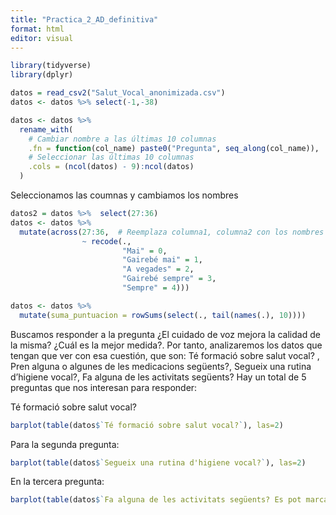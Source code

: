```yaml
---
title: "Practica_2_AD_definitiva"
format: html
editor: visual
---
```


```r
library(tidyverse)
library(dplyr)
```


```r
datos = read_csv2("Salut_Vocal_anonimizada.csv")
datos <- datos %>% select(-1,-38)

datos <- datos %>%
  rename_with(
    # Cambiar nombre a las últimas 10 columnas
    .fn = function(col_name) paste0("Pregunta", seq_along(col_name)),
    # Seleccionar las últimas 10 columnas
    .cols = (ncol(datos) - 9):ncol(datos)
  )
```

Seleccionamos las coumnas y cambiamos los nombres
```r
datos2 = datos %>%  select(27:36)
datos <- datos %>%
  mutate(across(27:36,  # Reemplaza columna1, columna2 con los nombres de las columnas deseadas
                ~ recode(., 
                         "Mai" = 0, 
                         "Gairebé mai" = 1, 
                         "A vegades" = 2, 
                         "Gairebé sempre" = 3, 
                         "Sempre" = 4)))

datos <- datos %>%
  mutate(suma_puntuacion = rowSums(select(., tail(names(.), 10))))
```

Buscamos responder a la pregunta ¿El cuidado de voz mejora la
calidad de la misma? ¿Cuál es la mejor medida?. Por tanto, analizaremos los datos que tengan que ver con esa cuestión, que son: Té formació sobre salut vocal? , Pren alguna o algunes de les medicacions següents?, Segueix una rutina d'higiene vocal?, Fa alguna de les activitats següents? 
Hay un total de 5 preguntas que nos interesan para responder:

Té formació sobre salut vocal?
```r
barplot(table(datos$`Té formació sobre salut vocal?`), las=2)
```
Para la segunda pregunta:
```r
barplot(table(datos$`Segueix una rutina d'higiene vocal?`), las=2)
```
En la tercera pregunta:
```r
barplot(table(datos$`Fa alguna de les activitats següents? Es pot marcar més d'una opció`), las=2)
```


